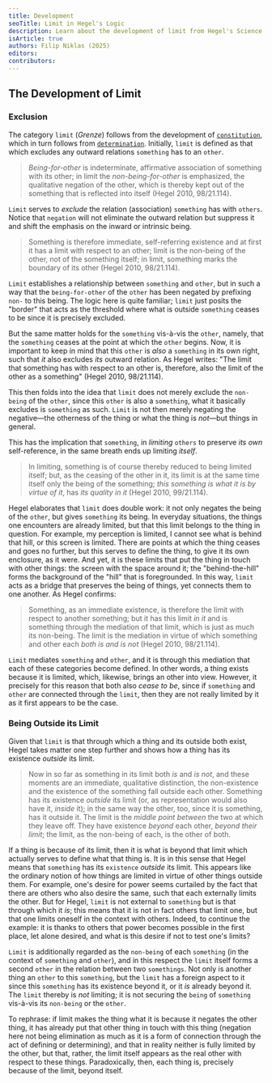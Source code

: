 ```yaml
---
title: Development
seoTitle: Limit in Hegel's Logic
description: Learn about the development of limit from Hegel's Science of Logic.
isArticle: true
authors: Filip Niklas (2025)
editors:
contributors:
---
```


## The Development of Limit

### Exclusion

The category `limit` (_Grenze_) follows from the development of
[`constitution`](/articles/hegel/reference/constitution/development), which in
turn follows from
[`determination`](/articles/hegel/reference/determination/development).
Initially, `limit` is defined as that which excludes any outward relations
`something` has to an `other`.

> _Being-for-other_ is indeterminate, affirmative association of something with
> its other; in limit the _non-being-for-other_ is emphasized, the qualitative
> negation of the other, which is thereby kept out of the something that is
> reflected into itself (Hegel 2010, 98/21.114).

`Limit` serves to _exclude_ the relation (association) `something` has with
`others`. Notice that `negation` will not eliminate the outward relation but
suppress it and shift the emphasis on the inward or intrinsic being.

> Something is therefore immediate, self-referring existence and at first it has
> a limit with respect to an other; limit is the non-being of the other, not of
> the something itself; in limit, something marks the boundary of its other
> (Hegel 2010, 98/21.114).

`Limit` establishes a relationship between `something` and `other`, but in such
a way that the `being-for-other` of the `other` has been negated by prefixing
`non-` to this being. The logic here is quite familiar; `limit` just posits the
"border" that acts as the threshold where what is outside `something` ceases to
be since it is precisely excluded.

But the same matter holds for the `something` vis-à-vis the `other`, namely,
that the `something` ceases at the point at which the `other` begins. Now, it is
important to keep in mind that this `other` is _also_ a `something` in its own
right, such that _it_ also excludes _its_ outward relation. As Hegel writes:
"The limit that something has with respect to an other is, therefore, also the
limit of the other as a something" (Hegel 2010, 98/21.114).

This then folds into the idea that `limit` does not merely exclude the
`non-being` of the `other`, since this `other` is also a `something`, what it
basically excludes is `something` as such. `Limit` is not then merely negating
the negative&mdash;the otherness of the thing or what the thing is
_not_&mdash;but things in general.

This has the implication that `something`, in _limiting_ `others` to preserve
_its own_ self-reference, in the same breath ends up limiting _itself_.

> In limiting, something is of course thereby reduced to being limited itself;
> but, as the ceasing of the other in it, its limit is at the same time itself
> only the being of the something; _this something is what it is by virtue of
> it_, has _its quality in it_ (Hegel 2010, 99/21.114).

Hegel elaborates that `limit` does double work: it not only negates the being of
the `other`, but gives `something` its being. In everyday situations, the things
one encounters are already limited, but that this limit belongs to the thing in
question. For example, my perception is limited, I cannot see what is behind
that hill, or this screen is limited. There are points at which the thing ceases
and goes no further, but this serves to define the thing, to give it its own
enclosure, as it were. And yet, it is these limits that put the thing in touch
with other things: the screen with the space around it; the "behind-the-hill"
forms the background of the "hill" that is foregrounded. In this way, `limit`
acts as a bridge that preserves the being of things, yet connects them to one
another. As Hegel confirms:

> Something, as an immediate existence, is therefore the limit with respect to
> another something; but it has this limit _in it_ and is something through the
> mediation of that limit, which is just as much its non-being. The limit is the
> mediation in virtue of which something and other each _both is and is not_
> (Hegel 2010, 98/21.114).

`Limit` mediates `something` and `other`, and it is through this mediation that
each of these categories become defined. In other words, a thing exists because
it is limited, which, likewise, brings an other into view. However, it precisely
for this reason that both also _cease to be_, since if `something` and `other`
are connected through the `limit`, then they are not really limited by it as it
first appears to be the case.

### Being Outside its Limit

Given that `limit` is that through which a thing and its outside both exist,
Hegel takes matter one step further and shows how a thing has its existence
_outside_ its limit.

> Now in so far as something in its limit both _is_ and _is not_, and these
> moments are an immediate, qualitative distinction, the non-existence and the
> existence of the something fall outside each other. Something has its
> existence _outside_ its limit (or, as representation would also have it,
> _inside_ it); in the same way the other, too, since it is something, has it
> outside it. The limit is the _middle point between_ the two at which they
> leave off. They have existence _beyond_ each other, _beyond their limit_; the
> limit, as the non-being of each, is the other of both.

If a thing is because of its limit, then it is what is beyond that limit which
actually serves to define what that thing is. It is in this sense that Hegel
means that `something` has its `existence` _outside_ its limit. This appears
like the ordinary notion of how things are limited in virtue of other things
outside them. For example, one's desire for power seems curtailed by the fact
that there are others who also desire the same, such that each externally limits
the other. But for Hegel, `limit` is not external to `something` but is that
through which it _is_; this means that it is not in fact others that limit one,
but that one limits oneself in the context with others. Indeed, to continue the
example: it is thanks to others that power becomes possible in the first place,
let alone desired, and what is this desire if not to test one's limits?

`Limit` is additionally regarded as the `non-being` of each `something` (in the
context of `something` and `other`), and in this respect the `limit` itself
forms a second `other` in the relation between two `somethings`. Not only is
another thing an `other` to this `something`, but the `limit` has a foreign
aspect to it since this `something` has its existence beyond it, or it _is_
already beyond it. The `limit` thereby is _not_ limiting; it is not securing the
`being` of `something` vis-à-vis its `non-being` or the `other`.

To rephrase: if limit makes the thing what it is because it negates the other
thing, it has already put that other thing in touch with this thing (negation
here not being elimination as much as it is a form of connection through the act
of defining or determining), and that in reality neither is fully limited by the
other, but that, rather, the limit itself appears as the real other with respect
to these things. Paradoxically, then, each thing is, precisely because of the
limit, beyond itself.
